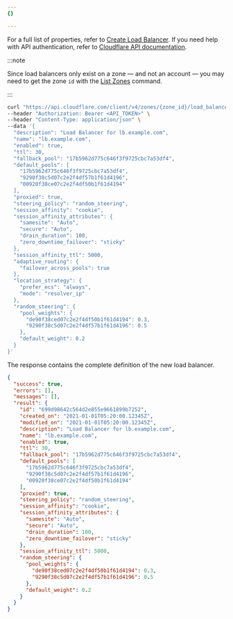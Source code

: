 ```yaml
---
{}

---
```


For a full list of properties, refer to [Create Load Balancer](/api/resources/load_balancers/methods/create/). If you need help with API authentication, refer to [Cloudflare API documentation](/fundamentals/api/).

:::note


Since load balancers only exist on a zone — and not an account — you may need to get the zone `id` with the [List Zones](/api/resources/zones/methods/list/) command.


:::

```bash title="Request"
curl "https://api.cloudflare.com/client/v4/zones/{zone_id}/load_balancers" \
--header "Authorization: Bearer <API_TOKEN>" \
--header "Content-Type: application/json" \
--data '{
  "description": "Load Balancer for lb.example.com",
  "name": "lb.example.com",
  "enabled": true,
  "ttl": 30,
  "fallback_pool": "17b5962d775c646f3f9725cbc7a53df4",
  "default_pools": [
    "17b5962d775c646f3f9725cbc7a53df4",
    "9290f38c5d07c2e2f4df57b1f61d4196",
    "00920f38ce07c2e2f4df50b1f61d4194"
  ],
  "proxied": true,
  "steering_policy": "random_steering",
  "session_affinity": "cookie",
  "session_affinity_attributes": {
    "samesite": "Auto",
    "secure": "Auto",
    "drain_duration": 100,
    "zero_downtime_failover": "sticky"
  },
  "session_affinity_ttl": 5000,
  "adaptive_routing": {
    "failover_across_pools": true
  },
  "location_strategy": {
    "prefer_ecs": "always",
    "mode": "resolver_ip"
  },
  "random_steering": {
    "pool_weights": {
      "de90f38ced07c2e2f4df50b1f61d4194": 0.3,
      "9290f38c5d07c2e2f4df57b1f61d4196": 0.5
    },
    "default_weight": 0.2
  }
}'
```

The response contains the complete definition of the new load balancer.

```json title="Response"
{
  "success": true,
  "errors": [],
  "messages": [],
  "result": {
    "id": "699d98642c564d2e855e9661899b7252",
    "created_on": "2021-01-01T05:20:00.12345Z",
    "modified_on": "2021-01-01T05:20:00.12345Z",
    "description": "Load Balancer for lb.example.com",
    "name": "lb.example.com",
    "enabled": true,
    "ttl": 30,
    "fallback_pool": "17b5962d775c646f3f9725cbc7a53df4",
    "default_pools": [
      "17b5962d775c646f3f9725cbc7a53df4",
      "9290f38c5d07c2e2f4df57b1f61d4196",
      "00920f38ce07c2e2f4df50b1f61d4194"
    ],
    "proxied": true,
    "steering_policy": "random_steering",
    "session_affinity": "cookie",
    "session_affinity_attributes": {
      "samesite": "Auto",
      "secure": "Auto",
      "drain_duration": 100,
      "zero_downtime_failover": "sticky"
    },
    "session_affinity_ttl": 5000,
    "random_steering": {
      "pool_weights": {
        "de90f38ced07c2e2f4df50b1f61d4194": 0.3,
        "9290f38c5d07c2e2f4df57b1f61d4196": 0.5
      },
      "default_weight": 0.2
    }
  }
}
```
